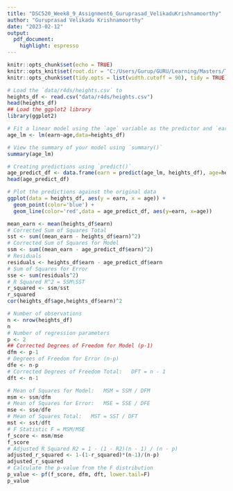 ```yaml
---
title: "DSC520_Week8_9_Assignment6_Guruprasad_VelikaduKrishnamoorthy"
author: "Guruprasad Velikadu Krishnamoorthy"
date: "2023-02-12"
output: 
  pdf_document: 
    highlight: espresso
---
```



```r
knitr::opts_chunk$set(echo = TRUE)
knitr::opts_knit$set(root.dir = "C:/Users/Gurup/GURU/Learning/Masters/Term_2/DSC520_T302_Statistics_for_Data_Science/Week_1/forked_example/dsc520_Week_1_Assignment_forkedExample")
knitr::opts_chunk$set(tidy.opts = list(width.cutoff = 90), tidy = TRUE)
```

```r

# Load the `data/r4ds/heights.csv` to
heights_df <- read.csv("data/r4ds/heights.csv")
head(heights_df)
## Load the ggplot2 library
library(ggplot2)

# Fit a linear model using the `age` variable as the predictor and `earn` as the outcome
age_lm <- lm(earn~age,data=heights_df)

# View the summary of your model using `summary()`
summary(age_lm)

# Creating predictions using `predict()`
age_predict_df <- data.frame(earn = predict(age_lm, heights_df), age=heights_df$age)
head(age_predict_df)

# Plot the predictions against the original data
ggplot(data = heights_df, aes(y = earn, x = age)) +
  geom_point(color='blue') +
  geom_line(color='red',data = age_predict_df, aes(y=earn, x=age))

mean_earn <- mean(heights_df$earn)
# Corrected Sum of Squares Total
sst <- sum((mean_earn - heights_df$earn)^2)
# Corrected Sum of Squares for Model
ssm <- sum((mean_earn - age_predict_df$earn)^2)
# Residuals
residuals <- heights_df$earn - age_predict_df$earn
# Sum of Squares for Error
sse <- sum(residuals^2)
# R Squared R^2 = SSM\SST
r_squared <- ssm/sst
r_squared
cor(heights_df$age,heights_df$earn)^2

# Number of observations
n <- nrow(heights_df)
n
# Number of regression parameters
p <- 2
## Corrected Degrees of Freedom for Model (p-1)
dfm <- p-1
# Degrees of Freedom for Error (n-p)
dfe <- n-p
# Corrected Degrees of Freedom Total:   DFT = n - 1
dft <- n-1

# Mean of Squares for Model:   MSM = SSM / DFM
msm <- ssm/dfm
# Mean of Squares for Error:   MSE = SSE / DFE
mse <- sse/dfe
# Mean of Squares Total:   MST = SST / DFT
mst <- sst/dft
# F Statistic F = MSM/MSE
f_score <- msm/mse
f_score
# Adjusted R Squared R2 = 1 - (1 - R2)(n - 1) / (n - p)
adjusted_r_squared <- 1-(1-r_squared)*(n-1)/(n-p)
adjusted_r_squared
# Calculate the p-value from the F distribution
p_value <- pf(f_score, dfm, dft, lower.tail=F)
p_value

```

